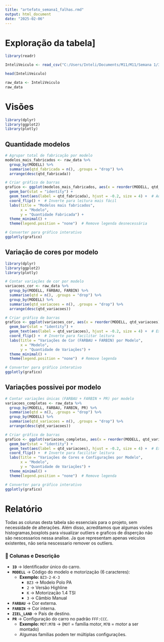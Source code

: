 ```yaml
---
title: "artefato_semana1_falhas.rmd"
output: html_document
date: "2025-02-06"
---
```


# Exploração da tabela]

```r
library(readr)

InteliVeiculo <- read_csv("C:/Users/Inteli/Documents/M11/M11/Semana 1/3.Status/InteliVeiculo.csv")

head(InteliVeiculo)
```

```r
raw_data <- InteliVeiculo
raw_data

```
# Visões

```r
library(dplyr)
library(ggplot2)
library(plotly)
```

## Quantidade modelos
```r
# Agrupar total de fabricação por modelo
modelos_mais_fabricados <- raw_data %>%
  group_by(MODELL) %>%
  summarise(qtd_fabricada = n(), .groups = "drop") %>%
  arrange(desc(qtd_fabricada))

# Criar gráfico de barras
grafico <- ggplot(modelos_mais_fabricados, aes(x = reorder(MODELL, qtd_fabricada), y = qtd_fabricada, fill = MODELL)) +
  geom_bar(stat = "identity") +
  geom_text(aes(label = qtd_fabricada), hjust = -0.2, size = 4) +  # Adiciona número total de cada modelo
  coord_flip() +  # Inverte para leitura mais fácil
  labs(title = "Modelos mais fabricados",
       x = "Modelo",
       y = "Quantidade Fabricada") +
  theme_minimal() +
  theme(legend.position = "none")  # Remove legenda desnecessária

# Converter para gráfico interativo
ggplotly(grafico)

```
## Variação de cores por modelo
```r
library(dplyr)
library(ggplot2)
library(plotly)

# Contar variações de cor por modelo
variacoes_cor <- raw_data %>%
  group_by(MODELL, FARBAU, FARBIN) %>%
  summarise(qtd = n(), .groups = "drop") %>%
  group_by(MODELL) %>%
  summarise(qtd_variacoes = n(), .groups = "drop") %>%
  arrange(desc(qtd_variacoes))

# Criar gráfico de barras
grafico <- ggplot(variacoes_cor, aes(x = reorder(MODELL, qtd_variacoes), y = qtd_variacoes, fill = MODELL)) +
  geom_bar(stat = "identity") +
  geom_text(aes(label = qtd_variacoes), hjust = -0.2, size = 4) +  # Exibe número total
  coord_flip() +  # Inverte para facilitar leitura
  labs(title = "Variações de Cor (FARBAU + FARBIN) por Modelo",
       x = "Modelo",
       y = "Quantidade de Variações") +
  theme_minimal() +
  theme(legend.position = "none")  # Remove legenda

# Converter para gráfico interativo
ggplotly(grafico)

```

## Variações possivei por modelo
```r

# Contar variações únicas (FARBAU + FARBIN + PR) por modelo
variacoes_completas <- raw_data %>%
  group_by(MODELL, FARBAU, FARBIN, PR) %>%
  summarise(qtd = n(), .groups = "drop") %>%
  group_by(MODELL) %>%
  summarise(qtd_variacoes = n(), .groups = "drop") %>%
  arrange(desc(qtd_variacoes))

# Criar gráfico de barras
grafico <- ggplot(variacoes_completas, aes(x = reorder(MODELL, qtd_variacoes), y = qtd_variacoes, fill = MODELL)) +
  geom_bar(stat = "identity") +
  geom_text(aes(label = qtd_variacoes), hjust = -0.2, size = 4) +  # Exibe número total
  coord_flip() +  # Inverte para facilitar leitura
  labs(title = "Variações de Cores e Configurações por Modelo",
       x = "Modelo",
       y = "Quantidade de Variações") +
  theme_minimal() +
  theme(legend.position = "none")  # Remove legenda

# Converter para gráfico interativo
ggplotly(grafico)

```

# Relatório

Todas as colunas desta tabela são essenciais para o projeto, sem necessidade de alterações. Além disso, acreditamos que algumas visões histogramas,boxplots para visualizar outliers e graficos de disperção não são nescessarios nessa analise. Ja que representam apenas veiculos existentes, não seria nescessario remover os outliers.

### 📌 Colunas e Descrição

-   **`ID`** → Identificador único do carro.\
-   **`MODELL`** → Código do modelo e motorização (6 caracteres):
    -   **Exemplo:** `BZ3-2-K-3`
        -   `BZ3` → Modelo Polo PA\
        -   `2` → Versão Highline\
        -   `K` → Motorização 1.4 TSI\
        -   `3` → Câmbio Manual\
-   **`FARBAU`** → Cor externa.\
-   **`FARBIN`** → Cor interna.\
-   **`ZIEL_LAND`** → País de destino.\
-   **`PR`** → Configuração do carro no padrão `FFF:CCC`.
    -   **Exemplo:** `MOT:M7B` → (`MOT` = família motor, `M7B` = motor a ser montado)\
    -   Algumas famílias podem ter múltiplas configurações.
